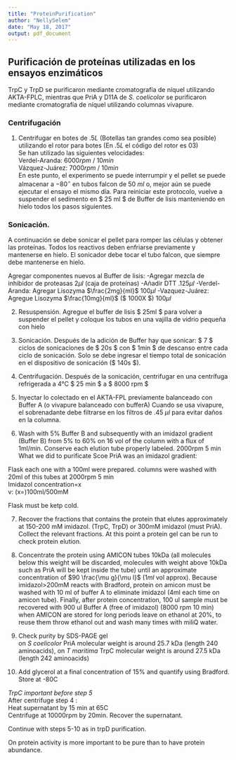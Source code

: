 ```yaml
---
title: "ProteinPurification"
author: "NellySelem"
date: "May 18, 2017"
output: pdf_document
---
```


## Purificación de proteínas utilizadas en los ensayos enzimáticos  

TrpC y TrpD se purificaron mediante cromatografía de níquel utilizando AKTA-FPLC, mientras que PriA y D11A de _S. coelicolor_ se purificaron mediante cromatografía de níquel utilizando columnas vivapure.  

### Centrifugación  
1. Centrifugar en botes de $.5L$  (Botellas tan grandes como sea posible)    
utilizando el rotor para botes (En $.5L$ el código del rotor es 03)  
Se han utilizado las siguientes velocidades:  
Verdel-Aranda: $6000 rpm$ / $10 min$  
Vázquez-Juárez: $7000rpm$ / $10 min$  
En este punto, el experimento se puede interrumpir y el pellet se puede almacenar a $-80^{\circ}$ en tubos falcon de 50 $ml$ o, mejor aún se puede ejecutar el ensayo el mismo día. Para reiniciar este protocolo, vuelve a suspender el sedimento en $ 25 ml $ de Buffer de lisis manteniendo en hielo todos los pasos siguientes.  

### Sonicación.  
A continuación se debe sonicar el pellet para romper las células y obtener las proteínas. Todos los reactivos deben enfriarse previamente y mantenerse en hielo. El sonicador debe tocar el tubo falcon, que siempre debe mantenerse en hielo.  


Agregar componentes nuevos al Buffer de lisis:
-Agregar mezcla de inhibidor de proteasas $2\mu l$ (caja de proteínas)
-Añadir DTT $.125\mu l$
-Verdel-Aranda: Agregar Lisozyma $\frac{2mg}{ml}$ $100\mu l$
-Vazquez-Juárez: Agregue Lisozyma $\frac{10mg}{ml}$ ($ 1000X $) $100\mu l$

2. Resuspensión. Agregue el buffer de lisis $ 25ml $ para volver a suspender el pellet y coloque los tubos en una vajilla de vidrio pequeña con hielo

3. Sonicación. Después de la adición de Buffer hay que sonicar:
$ 7 $ ciclos de sonicaciones de $ 20s $ con $ 1min $ de descanso entre cada ciclo de sonicación.
Solo se debe ingresar el tiempo total de sonicación en el dispositivo de sonicación ($ 140s $).

4. Centrifugación. Después de la sonicación, centrifugar en una centrífuga refrigerada a 4°C $ 25 min $ a $ 8000 rpm $

5. Inyectar lo colectado en el AKTA-FPL previamente balanceado con Buffer A (o vivapure balanceado con bufferA)
Cuando se usa vivapure, el sobrenadante debe filtrarse en los filtros de .45 $\mu l$ para evitar daños en la columna.

6. Wash with 5% Buffer B and subsequently with an imidazol gradient (Buffer B) from 5% to 60% on 16 vol of the column with a flux of 1ml/min. Conserve each elution tube properly labeled.  2000rpm 5 min  
What we did to purificate Scoe PriA  was an imidazol gradient:  
  
Flask each one with a 100ml were prepared. columns were washed with 20ml of this tubes at 2000rpm 5 min  
Imidazol concentration=x  
v: (x=)100ml/500mM    

\label{my-label enzyme}
\begin{tabular}{ l l c c l}
\hline \\ [-1.5ex]
Flask & BufferB (mM)   & BufferB (ml)  & Buffer A ml & Buffer B  \\  [1ex]
\hline \\ [-1.5ex]
1 & 50& 10&  90& 10 \\  [1ex]
2 & 100& 20& 80& 20 \\  [1ex]
3 & 150& 30& 70 & 30 \\  [1ex]
4 & 300& 60& 40 & 60 \\  [1ex]
5 & 500& 100& 0& 100 \\  [1ex]
\hline
\end{tabular}

Flask must be ketp cold.  

7. Recover the fractions that contains the protein that elutes approximately at 150-200 mM imidazol. (TrpC, TrpD) or 300mM imidazol (must PriA). Collect the relevant fractions. At this point a protein gel can be run to check protein elution.

8. Concentrate the protein using AMICON tubes 10kDa (all molecules below this weight will be discarded, molecules with weight above 10kDa such as PriA will be kept inside the tube) until an approximate concentration of $90 \frac{\mu g}{\mu l}$ ($1ml$ vol approx). Because imidazol>200mM reacts with Bradford, protein on amicon must be washed with 10 ml of buffer A to eliminate imidazol (4ml each time on amicon tube). Finally, after protein concentration, 100 ul sample must be recovered with 900 ul Buffer A (free of imidazol) 
(8000 rpm 10 min)
when AMICON are stored for long periods leave on ethanol at 20%, to reuse them throw ethanol out and wash many times with miliQ water.


9. Check purity by SDS-PAGE gel    
on _S coelicolor_ PriA molecular weight is around 25.7 kDa (length 240 aminoacids), 
on _T maritima_ TrpC molecular weight is around 27.5 kDa (length 242 aminoacids)

10. Add glycerol at a final concentration of 15% and quantify using Bradford. Store at -80C


_TrpC important before step 5_  
After centrifuge step 4 :    
Heat supernatant by 15 min at 65C  
Centrifuge at 10000rpm by 20min. Recover the supernatant.  

Continue with steps 5-10 as in trpD purification.  

On protein activity is more important to be pure than to have protein abundance.  
